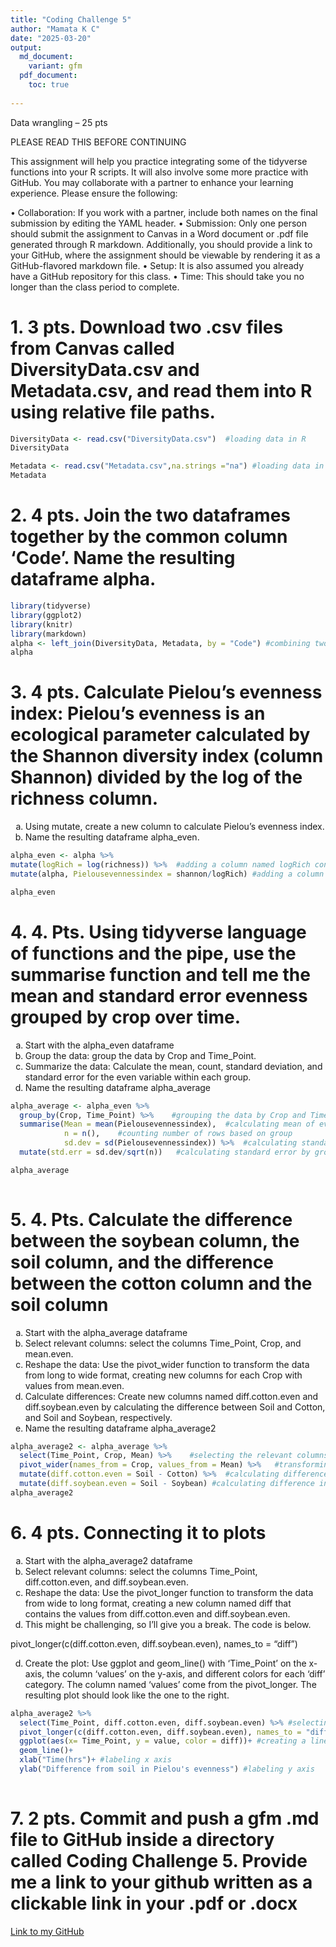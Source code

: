 ```yaml
---
title: "Coding Challenge 5"
author: "Mamata K C"
date: "2025-03-20"
output:
  md_document:
    variant: gfm
  pdf_document:
    toc: true
  
---
```


Data wrangling – 25 pts

PLEASE READ THIS BEFORE CONTINUING

This assignment will help you practice integrating some of the tidyverse functions into your R scripts. It will also involve some more practice with GitHub. You may collaborate with a partner to enhance your learning experience. Please ensure the following:

•	Collaboration: If you work with a partner, include both names on the final submission by editing the YAML header.
•	Submission: Only one person should submit the assignment to Canvas in a Word document or .pdf file generated through R markdown. Additionally, you should provide a link to your GitHub, where the assignment should be viewable by rendering it as a GitHub-flavored markdown file. 
•	Setup: It is also assumed you already have a GitHub repository for this class. 
•	Time: This should take you no longer than the class period to complete. 


# 1.	3 pts. Download two .csv files from Canvas called DiversityData.csv and Metadata.csv, and read them into R using relative file paths.

```r
DiversityData <- read.csv("DiversityData.csv")  #loading data in R
DiversityData

Metadata <- read.csv("Metadata.csv",na.strings ="na") #loading data in R
Metadata

```

# 2.	4 pts. Join the two dataframes together by the common column ‘Code’. Name the resulting dataframe alpha.


```r
library(tidyverse) 
library(ggplot2)
library(knitr)
library(markdown)
alpha <- left_join(DiversityData, Metadata, by = "Code") #combining two dataframes together by common column "Code".
alpha

```

# 3.	4 pts. Calculate Pielou’s evenness index: Pielou’s evenness is an ecological parameter calculated by the Shannon diversity index (column Shannon) divided by the log of the richness column. 

a.	Using mutate, create a new column to calculate Pielou’s evenness index. 
b.	Name the resulting dataframe alpha_even.


```r
alpha_even <- alpha %>%
mutate(logRich = log(richness)) %>%  #adding a column named logRich containing log values of richness column
mutate(alpha, Pielousevennessindex = shannon/logRich) #adding a column Pielousevennessindex by calculating evenness

alpha_even

```




# 4.	4. Pts. Using tidyverse language of functions and the pipe, use the summarise function and tell me the mean and standard error evenness grouped by crop over time.
a.	Start with the alpha_even dataframe
b.	Group the data: group the data by Crop and Time_Point.
c.	Summarize the data: Calculate the mean, count, standard deviation, and standard error for the even variable within each group.
d.	Name the resulting dataframe alpha_average

```r
alpha_average <- alpha_even %>%
  group_by(Crop, Time_Point) %>%    #grouping the data by Crop and Time point
  summarise(Mean = mean(Pielousevennessindex),  #calculating mean of evenness by group
            n = n(),    #counting number of rows based on group
            sd.dev = sd(Pielousevennessindex)) %>%  #calculating standard deviation of the evenness by group
  mutate(std.err = sd.dev/sqrt(n))   #calculating standard error by group

alpha_average
  
```



# 5.	4. Pts. Calculate the difference between the soybean column, the soil column, and the difference between the cotton column and the soil column
a.	Start with the alpha_average dataframe
b.	Select relevant columns: select the columns Time_Point, Crop, and mean.even.
c.	Reshape the data: Use the pivot_wider function to transform the data from long to wide format, creating new columns for each Crop with values from mean.even.
d.	Calculate differences: Create new columns named diff.cotton.even and diff.soybean.even by calculating the difference between Soil and Cotton, and Soil and Soybean, respectively.
e.	Name the resulting dataframe alpha_average2


```r
alpha_average2 <- alpha_average %>%
  select(Time_Point, Crop, Mean) %>%    #selecting the relevant columns 
  pivot_wider(names_from = Crop, values_from = Mean) %>%   #transforming data from longer format to wider format by creating new columns for each crop
  mutate(diff.cotton.even = Soil - Cotton) %>%  #calculating difference in mean between soil and cotton at different time point 
  mutate(diff.soybean.even = Soil - Soybean) #calculating difference in mean between soil and soybean at different time point
alpha_average2

```



# 6.	4 pts. Connecting it to plots
a.	Start with the alpha_average2 dataframe
b.	Select relevant columns: select the columns Time_Point, diff.cotton.even, and diff.soybean.even.
c.	Reshape the data: Use the pivot_longer function to transform the data from wide to long format, creating a new column named diff that contains the values from diff.cotton.even and diff.soybean.even.
i.	This might be challenging, so I’ll give you a break. The code is below.

pivot_longer(c(diff.cotton.even, diff.soybean.even), names_to = "diff")

d.	Create the plot: Use ggplot and geom_line() with ‘Time_Point’ on the x-axis, the column ‘values’ on the y-axis, and different colors for each ‘diff’ category. The column named ‘values’ come from the pivot_longer. The resulting plot should look like the one to the right. 


```r
alpha_average2 %>%
  select(Time_Point, diff.cotton.even, diff.soybean.even) %>% #selecting relevant columns
  pivot_longer(c(diff.cotton.even, diff.soybean.even), names_to = "diff") %>%  #transforming wide format data to long format creating a new column named diff that contains the values from diff.cotton.even and diff.soybean.even
  ggplot(aes(x= Time_Point, y = value, color = diff))+ #creating a line graph with time point as x axis and value as y axis and color by diff
  geom_line()+
  xlab("Time(hrs")+ #labeling x axis
  ylab("Difference from soil in Pielou's evenness") #labeling y axis
  
```


# 7.	2 pts. Commit and push a gfm .md file to GitHub inside a directory called Coding Challenge 5. Provide me a link to your github written as a clickable link in your .pdf or .docx

[Link to my GitHub](https://github.com/mamata2423/Reproducibility_Assignments.git)

